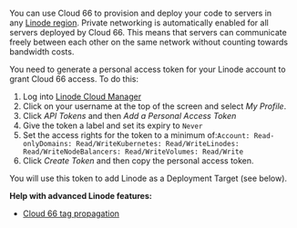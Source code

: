 You can use Cloud 66 to provision and deploy your code to servers in any [Linode region](https://developers.cloud66.com/#linode-2). Private networking is automatically enabled for all servers deployed by Cloud 66. This means that servers can communicate freely between each other on the same network without counting towards bandwidth costs.

You need to generate a personal access token for your Linode account to grant Cloud 66 access. To do this:

1. Log into [Linode Cloud Manager](https://cloud.linode.com/)
2. Click on your username at the top of the screen and select *My Profile*.
3. Click *API Tokens* and then *Add a Personal Access Token*
4. Give the token a label and set its expiry to `Never`
5. Set the access rights for the token to a minimum of:`Account: Read-onlyDomains: Read/WriteKubernetes: Read/WriteLinodes: Read/WriteNodeBalancers: Read/WriteVolumes: Read/Write`
6. Click *Create Token* and then copy the personal access token.

You will use this token to add Linode as a Deployment Target (see below).

**Help with advanced Linode features:**

* [Cloud 66 tag propagation](/docs/servers/tagging-components#propagation-of-tags-to-cloud-providers)